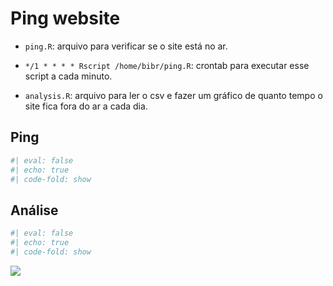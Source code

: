 
# Ping website 

- `ping.R`: arquivo para verificar se o site está no ar.

- `*/1 * * * * Rscript /home/bibr/ping.R`: crontab para executar esse script a cada minuto.

- `analysis.R`: arquivo para ler o csv e fazer um gráfico de quanto tempo o site fica fora do ar a cada dia.

## Ping

```r
#| eval: false
#| echo: true
#| code-fold: show
```

## Análise

```r
#| eval: false
#| echo: true
#| code-fold: show
```

![](code/ping/pings_res.png)


